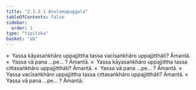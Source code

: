 ```yaml
---
title: "2.1.2.1 Anulomapuggala"
tableOfContents: false
sidebar:
  order: 1
type: "tipitaka"
basket: "ab"
---
```



<DynamicBreadcrumb />

<Division number="29">

<Paragraph number="171">
»  Yassa kāyasaṅkhāro uppajjittha tassa vacīsaṅkhāro uppajjitthāti? Āmantā.
</Paragraph>

<Paragraph number="172">
«  Yassa vā pana …pe… ? Āmantā.
</Paragraph>

<Paragraph number="173">
»  Yassa kāyasaṅkhāro uppajjittha tassa cittasaṅkhāro uppajjitthāti? Āmantā.
</Paragraph>

<Paragraph number="174">
«  Yassa vā pana …pe… ? Āmantā.
</Paragraph>

</Division>
<Division number="30">

<Paragraph number="175">
»  Yassa vacīsaṅkhāro uppajjittha tassa cittasaṅkhāro uppajjitthāti? Āmantā.
</Paragraph>

<Paragraph number="176">
«  Yassa vā pana …pe… ? Āmantā.
</Paragraph>
</Division>